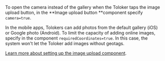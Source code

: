 <Cut title="Can I limit the source of the photo to camera-only in a field task so that the Toloker can't upload a photo from anywhere else?">

To open the camera instead of the gallery when the Toloker taps the image upload button, in the **Image upload button **component specify `camera=true`.

In the mobile apps, Tolokers can add photos from the default gallery (iOS) or Google photo (Android). To limit the capacity of adding online images, specify in the component `requiredCoordinates=true`. In this case, the system won't let the Toloker add images without geotags.

[Learn more about setting up the image upload component](/docs/guide/t-components/upload-picture).

</Cut>
